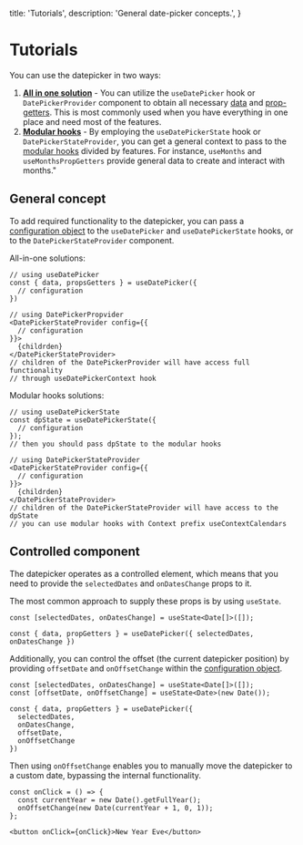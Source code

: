   title: 'Tutorials',
  description: 'General date-picker concepts.',
}

# Tutorials

You can use the datepicker in two ways:

1. **[All in one solution](/datepicker/all-in-one)** - You can utilize the `useDatePicker` hook or `DatePickerProvider` component to obtain all necessary [data](/datepicker/state-data) and [prop-getters](/datepicker/state-prop-getters). This is most commonly used when you have everything in one place and need most of the features.
2. **[Modular hooks](/datepicker/using-modular-hooks)** - By employing the `useDatePickerState` hook or `DatePickerStateProvider`, you can get a general context to pass to the [modular hooks](/datepicker/modular-hooks) divided by features. For instance, `useMonths` and `useMonthsPropGetters` provide general data to create and interact with months."

## General concept

To add required functionality to the datepicker, you can pass a [configuration object](/datepicker/configuration) to the `useDatePicker` and `useDatePickerState` hooks, or to the `DatePickerStateProvider` component.

All-in-one solutions:

```tsx
// using useDatePicker
const { data, propsGetters } = useDatePicker({
  // configuration
})

// using DatePickerPropvider
<DatePickerStateProvider config={{
  // configuration
}}>
  {childrden}
</DatePickerStateProvider>
// children of the DatePickerProvider will have access full functionality
// through useDatePickerContext hook
```

Modular hooks solutions:

```tsx
// using useDatePickerState
const dpState = useDatePickerState({
  // configuration
});
// then you should pass dpState to the modular hooks

// using DatePickerStateProvider
<DatePickerStateProvider config={{
  // configuration
}}>
  {childrden}
</DatePickerStateProvider>
// children of the DatePickerStateProvider will have access to the dpState
// you can use modular hooks with Context prefix useContextCalendars
```

## Controlled component

The datepicker operates as a controlled element, which means that you need to provide the `selectedDates` and `onDatesChange` props to it.

The most common approach to supply these props is by using `useState`.

```tsx
const [selectedDates, onDatesChange] = useState<Date[]>([]);

const { data, propGetters } = useDatePicker({ selectedDates, onDatesChange })
```

Additionally, you can control the offset (the current datepicker position) by providing `offsetDate` and `onOffsetChange` within the [configuration object](/datepicker/configuration).

```tsx
const [selectedDates, onDatesChange] = useState<Date[]>([]);
const [offsetDate, onOffsetChange] = useState<Date>(new Date());

const { data, propGetters } = useDatePicker({
  selectedDates,
  onDatesChange,
  offsetDate,
  onOffsetChange
})
```

Then using `onOffsetChange` enables you to manually move the datepicker to a custom date, bypassing the internal functionality.

```tsx
const onClick = () => {
  const currentYear = new Date().getFullYear();
  onOffsetChange(new Date(currentYear + 1, 0, 1));
};

<button onClick={onClick}>New Year Eve</button>
```
